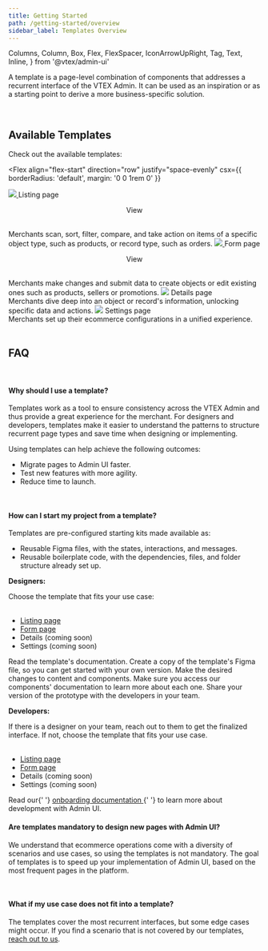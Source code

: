 ```yaml
---
title: Getting Started
path: /getting-started/overview
sidebar_label: Templates Overview
---
```


  Columns,
  Column,
  Box,
  Flex,
  FlexSpacer,
  IconArrowUpRight,
  Tag,
  Text,
  Inline,
} from '@vtex/admin-ui'

A template is a page-level combination of components that addresses a recurrent interface of the VTEX Admin. It can be used as an inspiration or as a starting point to derive a more business-specific solution.

<br />

## Available Templates

Check out the available templates:

<Flex
  align="flex-start"
  direction="row"
  justify="space-evenly"
  csx={{ borderRadius: 'default', margin: '0 0 1rem 0' }}
>
  <Box>
  <a href="https://admin-ui.vercel.app/templates/listing%20page/overview">
    <Flex
      display="flex"
      align="stretch"
      direction="column"
      justify="space-around"
      csx={{
        border: '$neutral',
        borderRadius: 'default',
        margin: '0 0.5rem 0 0',
        overflow: 'hidden',
      }}
    >
      <Box>
        <Box>
          <a href="https://admin-ui.vercel.app/templates/listing%20page/overview">
            <img src="https://user-images.githubusercontent.com/77292838/191286878-ab93116f-8150-4875-8914-2e70d1345995.png"></img>
          </a>
        </Box>
      </Box>
      <Box csx={{ padding: '20px' }}>
        <Flex align="stretch" direction="column" justify="space-between">
          <Flex align="center" direction="row" justify="space-between">
            <Text variant="action1">Listing page</Text>
            <Flex align="center">
              <p>View</p>
              <IconArrowUpRight csx={{ float: 'right', height: '24px' }} />
            </Flex>
          </Flex>
          <br />
          <Text>
            Merchants scan, sort, filter, compare, and take action on items of a specific object type, such as products, or record type, such as
            orders.
          </Text>
        </Flex>
      </Box>
    </Flex>
  </a>
  </Box>
  <Box>
  <a href="https://admin-ui.vercel.app/templates/form%20page/overview">
    <Flex
      href="https://admin-ui.vercel.app/templates/form%20page/overview"
      display="flex"
      align="stretch"
      direction="column"
      justify="space-between"
      csx={{
        border: '$neutral',
        borderRadius: 'default',
        margin: '0 0 0 0.5rem',
        overflow: 'hidden',
      }}
    >
      <Box>
        <Box>
          <a href="https://admin-ui.vercel.app/templates/form%20page/overview">
            <img src="https://user-images.githubusercontent.com/77292838/207153588-8ddecaec-7f5e-4585-af54-6fc980c5115a.png"></img>
          </a>
        </Box>
      </Box>
      <Box csx={{ padding: '20px' }}>
        <Flex align="stretch" direction="column" justify="space-between">
          <Flex align="center" direction="row" justify="space-between">
            <Text variant="action1" tone="primary">
              Form page
            </Text>
              <Flex align="center">
                <p>View</p>
                <IconArrowUpRight csx={{ float: 'right', height: '24px' }} />
              </Flex>
          </Flex>
          <br />
          <Text tone="primary">
            Merchants make changes and submit data to create objects or edit existing ones such as products, sellers or promotions.
          </Text>
        </Flex>
      </Box>
    </Flex>
</a>
</Box>
  </Flex>
<Flex
  align="flex-start"
  direction="row"
  justify="flex-start"
  csx={{ borderRadius: 'default' }}
>
  <Flex
    align="stretch"
    direction="column"
    justify="space-around"
    csx={{
      border: '$neutral',
      borderRadius: 'default',
      margin: '0 0.5rem 0 0',
      background: '#F8F8F8',
      overflow: 'hidden',
    }}
  >
    <Box>
      <Box>
        <img src="https://user-images.githubusercontent.com/77292838/191287240-fe8ad296-4f1b-4ffd-8a3f-1610171a948d.png"></img>
      </Box>
    </Box>
    <Box csx={{ padding: '20px' }}>
      <Flex align="stretch" direction="column" justify="space-between">
        <Flex align="center" direction="row" justify="space-between">
          <Text variant="action1" tone="secondary">
            Details page
          </Text>
          <Tag label="Soon" variant="gray" csx={{ float: 'right' }} />
        </Flex>
        <br />
        <Text tone="secondary">
          Merchants dive deep into an object or record's information, unlocking specific data and actions.
        </Text>
      </Flex>
    </Box>
  </Flex>
  <Flex
    align="stretch"
    direction="column"
    justify="space-around"
    csx={{
      border: '$neutral',
      borderRadius: 'default',
      margin: '0 0 0 0.5rem',
      background: '#F8F8F8',
      overflow: 'hidden',
    }}
  >
    <Box>
      <Box>
        <img src="https://user-images.githubusercontent.com/77292838/191287297-6248f168-0c70-4124-9215-5ca8195d6835.png"></img>
      </Box>
    </Box>
    <Box csx={{ padding: '20px' }}>
      <Flex align="stretch" direction="column" justify="space-between">
        <Flex align="center" direction="row" justify="space-between">
          <Text variant="action1" tone="secondary">
            Settings page
          </Text>
          <Tag label="Soon" variant="gray" csx={{ float: 'right' }} />
        </Flex>
        <br />
        <Text tone="secondary">
          Merchants set up their ecommerce configurations in a unified experience.
        </Text>
      </Flex>
    </Box>
  </Flex>
</Flex>

<br />
<br />

## FAQ

<br />

#### Why should I use a template?

Templates work as a tool to ensure consistency across the VTEX Admin and thus provide a great experience for the merchant. For designers and developers, templates make it easier to understand the patterns to structure recurrent page types and save time when designing or implementing.

Using templates can help achieve the following outcomes:

- Migrate pages to Admin UI faster.
- Test new features with more agility.
- Reduce time to launch.

<br />

#### How can I start my project from a template?

Templates are pre-configured starting kits made available as:

- Reusable Figma files, with the states, interactions, and messages.
- Reusable boilerplate code, with the dependencies, files, and folder structure already set up.

**Designers:**

<OrderedList>
  <OrderedListItem>
    Choose the template that fits your use case:
    <br />
    <br />
    <ul>
      <li>
        <a href="https://admin-ui.vercel.app/templates/listing%20page/overview">
          Listing page
        </a>
      </li>
      <li>
        <a href="https://admin-ui.vercel.app/templates/form%20page/overview">
          Form page
        </a>
      </li>
      <li>Details (coming soon)</li>
      <li>Settings (coming soon)</li>
    </ul>
  </OrderedListItem>
  <OrderedListItem>Read the template's documentation.</OrderedListItem>
  <OrderedListItem>
    Create a copy of the template's Figma file, so you can get started with your
    own version.
  </OrderedListItem>
  <OrderedListItem>
    Make the desired changes to content and components. Make sure you access our
    components' documentation to learn more about each one.
  </OrderedListItem>
  <OrderedListItem>
    Share your version of the prototype with the developers in your team.
  </OrderedListItem>
</OrderedList>

<br />

**Developers:**

<OrderedList>
  <OrderedListItem>
    If there is a designer on your team, reach out to them to get the finalized
    interface. If not, choose the template that fits your use case.
    <br />
    <br />
    <ul>
      <li>
        <a href="https://admin-ui.vercel.app/templates/listing%20page/overview">
          Listing page
        </a>
      </li>
      <li>
        <a href="https://admin-ui.vercel.app/templates/form%20page/overview">
          Form page
        </a>
      </li>
      <li>Details (coming soon)</li>
      <li>Settings (coming soon)</li>
    </ul>
  </OrderedListItem>
  <OrderedListItem>
    Read our{' '}
    <a href="https://admin-ui.vercel.app/documentation/developing/quick-start">
      onboarding documentation
    </a>{' '}
    to learn more about development with Admin UI.
  </OrderedListItem>
</OrderedList>

<br />

#### Are templates mandatory to design new pages with Admin UI?

We understand that ecommerce operations come with a diversity of scenarios and use cases, so using the templates is not mandatory. The goal of templates is to speed up your implementation of Admin UI, based on the most frequent pages in the platform.

<br />

#### What if my use case does not fit into a template?

The templates cover the most recurrent interfaces, but some edge cases might occur. If you find a scenario that is not covered by our templates, [reach out to us](https://admin-ui.vercel.app/documentation/introduction/contact-us).
